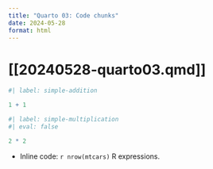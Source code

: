 ```yaml
---
title: "Quarto 03: Code chunks"
date: 2024-05-28
format: html
---
```

# [[20240528-quarto03.qmd]]

```r
#| label: simple-addition

1 + 1
```

```r
#| label: simple-multiplication
#| eval: false

2 * 2
```

- Inline code: `r nrow(mtcars)` R expressions.
